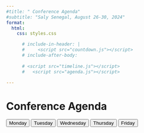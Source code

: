 ```yaml
---
#title: " Conference Agenda"
#subtitle: "Saly Senegal, August 26-30, 2024"
format:
  html:
    css: styles.css

      # include-in-header: |
      #     <script src="countdown.js"></script>
      # include-after-body: 
        
      # <script src="timeline.js"></script>
      #   <script src="agenda.js"></script>

---
```




<body id="agenda-page">
<link rel="stylesheet" href="styles.css">
<script src="countdown.js"></script>
<script src="timeline.js"></script>
<script src="agenda.js"></script>



# Conference Agenda
<!-- <div id="conference-agenda">
 <div class="agenda-buttons">
  <button id="day1"class="active">Monday, 26-Aug</button>
  <button id="day2">Tuesday, 27-Aug</button>
  <button id="day3">Wednesday, 28-Aug</button>
  <button id="day4">Thursday, 29-Aug</button>
  <button id="day5">Friday, 30-Aug</button>
</div>
</div>

<div id="agenda-display"></div> -->

<div id="conference-agenda">
  <button id="day1" class="agenda-button">Monday</button>
  <button id="day2" class="agenda-button">Tuesday</button>
  <button id="day3" class="agenda-button">Wednesday</button>
  <button id="day4" class="agenda-button">Thursday</button>
  <button id="day5" class="agenda-button">Friday</button>
</div>

<div id="agenda-display">
  <!-- Agenda content will be dynamically inserted here -->
</div>
